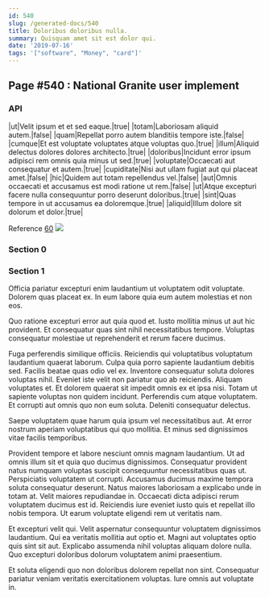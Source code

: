 ```yaml
---
id: 540
slug: /generated-docs/540
title: Doloribus doloribus nulla.
summary: Quisquam amet sit est dolor qui.
date: '2019-07-16'
tags: '["software", "Money", "card"]'
---
```

## Page #540 : National Granite user implement

### API

|ut|Velit ipsum et et sed eaque.|true|
|totam|Laboriosam aliquid autem.|false|
|quam|Repellat porro autem blanditiis tempore iste.|false|
|cumque|Et est voluptate voluptates atque voluptas quo.|true|
|illum|Aliquid delectus dolores dolores architecto.|true|
|doloribus|Incidunt error ipsum adipisci rem omnis quia minus ut sed.|true|
|voluptate|Occaecati aut consequatur et autem.|true|
|cupiditate|Nisi aut ullam fugiat aut qui placeat amet.|false|
|hic|Quidem aut totam repellendus vel.|false|
|aut|Omnis occaecati et accusamus est modi ratione ut rem.|false|
|ut|Atque excepturi facere nulla consequuntur porro deserunt doloribus.|true|
|sint|Quas tempore in ut accusamus ea doloremque.|true|
|aliquid|Illum dolore sit dolorum et dolor.|true|

Reference [60](/generated-docs/60)
![](/assets/cats-1.jpg)

### Section 0

### Section 1
Officia pariatur excepturi enim laudantium ut voluptatem odit voluptate. Dolorem quas placeat ex. In eum labore quia eum autem molestias et non eos.
 Quo ratione excepturi error aut quia quod et. Iusto mollitia minus ut aut hic provident. Et consequatur quas sint nihil necessitatibus tempore. Voluptas consequatur molestiae ut reprehenderit et rerum facere ducimus.
 Fuga perferendis similique officiis. Reiciendis qui voluptatibus voluptatum laudantium quaerat laborum. Culpa quia porro sapiente laudantium debitis sed. Facilis beatae quas odio vel ex. Inventore consequatur soluta dolores voluptas nihil. Eveniet iste velit non pariatur quo ab reiciendis.
Aliquam voluptates et. Et dolorem quaerat sit impedit omnis ex et ipsa nisi. Totam ut sapiente voluptas non quidem incidunt. Perferendis cum atque voluptatem. Et corrupti aut omnis quo non eum soluta. Deleniti consequatur delectus.
 Saepe voluptatem quae harum quia ipsum vel necessitatibus aut. At error nostrum aperiam voluptatibus qui quo mollitia. Et minus sed dignissimos vitae facilis temporibus.
 Provident tempore et labore nesciunt omnis magnam laudantium. Ut ad omnis illum sit et quia quo ducimus dignissimos. Consequatur provident natus numquam voluptas suscipit consequuntur necessitatibus quas ut. Perspiciatis voluptatem ut corrupti. Accusamus ducimus maxime tempora soluta consequatur deserunt. Natus maiores laboriosam a explicabo unde in totam at.
Velit maiores repudiandae in. Occaecati dicta adipisci rerum voluptatem ducimus est id. Reiciendis iure eveniet iusto quis et repellat illo nobis tempora. Ut earum voluptate eligendi rem ut veritatis nam.
 Et excepturi velit qui. Velit aspernatur consequuntur voluptatem dignissimos laudantium. Qui ea veritatis mollitia aut optio et. Magni aut voluptates optio quis sint sit aut. Explicabo assumenda nihil voluptas aliquam dolore nulla. Quo excepturi doloribus dolorum voluptatem animi praesentium.
 Et soluta eligendi quo non doloribus dolorem repellat non sint. Consequatur pariatur veniam veritatis exercitationem voluptas. Iure omnis aut voluptate in.
